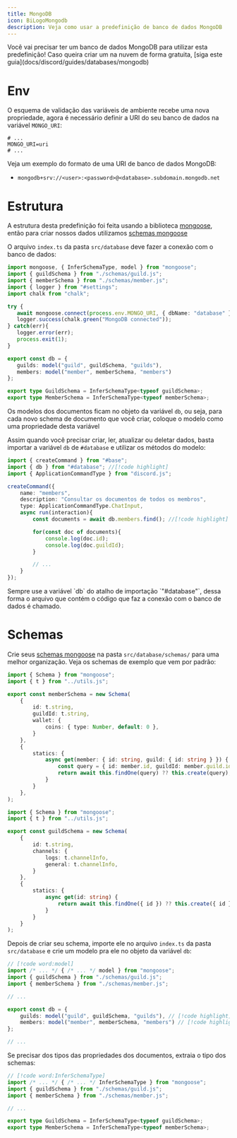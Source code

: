```yaml
---
title: MongoDB
icon: BiLogoMongodb
description: Veja como usar a predefinição de banco de dados MongoDB
---
```


<Callout type="info">
    Você vai precisar ter um banco de dados MongoDB para utilizar esta predefinição!
    Caso queira criar um na nuvem de forma gratuita, [siga este guia](docs/discord/guides/databases/mongodb)
</Callout>

# Env

O esquema de validação das variáveis de ambiente recebe uma nova propriedade, agora é necessário definir a URI do seu banco de dados na variável `MONGO_URI`:

```properties title=".env"
# ...
MONGO_URI=uri
# ... 
```

Veja um exemplo do formato de uma URI de banco de dados MongoDB:
- `mongodb+srv://<user>:<password>@<database>.subdomain.mongodb.net`

# Estrutura

A estrutura desta predefinição foi feita usando a biblioteca [mongoose](https://mongoosejs.com/), então para criar nossos dados utilizamos [schemas mongoose](https://mongoosejs.com/docs/guide.html#definition)

O arquivo `index.ts` da pasta `src/database` deve fazer a conexão com o banco de dados:

```ts title="src/database/index.ts"
import mongoose, { InferSchemaType, model } from "mongoose";
import { guildSchema } from "./schemas/guild.js";
import { memberSchema } from "./schemas/member.js";
import { logger } from "#settings";
import chalk from "chalk";

try {
   await mongoose.connect(process.env.MONGO_URI, { dbName: "database" });
   logger.success(chalk.green("MongoDB connected"));
} catch(err){
   logger.error(err);
   process.exit(1);
}

export const db = {
   guilds: model("guild", guildSchema, "guilds"),
   members: model("member", memberSchema, "members")
};

export type GuildSchema = InferSchemaType<typeof guildSchema>;
export type MemberSchema = InferSchemaType<typeof memberSchema>;
```

Os modelos dos documentos ficam no objeto da variável `db`, ou seja, para cada novo schema de documento que você criar, coloque o modelo como uma propriedade desta variável

Assim quando você precisar criar, ler, atualizar ou deletar dados, basta importar a variável `db` de `#database` e utilizar os métodos do modelo:

```ts title="src/discord/commands/members.ts"
import { createCommand } from "#base";
import { db } from "#database"; //[!code highlight]
import { ApplicationCommandType } from "discord.js";

createCommand({
    name: "members",
    description: "Consultar os documentos de todos os membros",
    type: ApplicationCommandType.ChatInput,
    async run(interaction){
        const documents = await db.members.find(); //[!code highlight]

        for(const doc of documents){
            console.log(doc.id);
            console.log(doc.guildId);
        }

        // ...
    }
});
```
<Callout type="warn">
    Sempre use a variável `db` do atalho de importação `"#database"`, dessa forma o arquivo que contém o código que faz a conexão com o banco de dados é chamado.
</Callout>

# Schemas

Crie seus [schemas mongoose](https://mongoosejs.com/docs/guide.html#definition) na pasta `src/database/schemas/` para uma melhor organização. Veja os schemas de exemplo que vem por padrão:

```ts title="src/database/schemas/member.ts" tab="Schema do modelo de membros"
import { Schema } from "mongoose";
import { t } from "../utils.js";

export const memberSchema = new Schema(
    {
        id: t.string,
        guildId: t.string,
        wallet: {
            coins: { type: Number, default: 0 },
        }
    },
    {
        statics: {
            async get(member: { id: string, guild: { id: string } }) {
                const query = { id: member.id, guildId: member.guild.id };
                return await this.findOne(query) ?? this.create(query);
            }
        }
    },
);
```
```ts title="src/database/schemas/guild.ts" tab="Schema do modelo de guildas"
import { Schema } from "mongoose";
import { t } from "../utils.js";

export const guildSchema = new Schema(
    {
        id: t.string,
        channels: {
            logs: t.channelInfo,
            general: t.channelInfo,
        }
    },
    {
        statics: {
            async get(id: string) {
                return await this.findOne({ id }) ?? this.create({ id });
            }
        }
    }
);
```

Depois de criar seu schema, importe ele no arquivo `index.ts` da pasta `src/database` e crie um modelo pra ele no objeto da variável `db`:

```ts title="src/database/index.ts"
// [!code word:model]
import /* ... */ { /* ... */ model } from "mongoose";
import { guildSchema } from "./schemas/guild.js";
import { memberSchema } from "./schemas/member.js";

// ...

export const db = {
    guilds: model("guild", guildSchema, "guilds"), // [!code highlight]
    members: model("member", memberSchema, "members") // [!code highlight]
};

// ...
```

Se precisar dos tipos das propriedades dos documentos, extraia o tipo dos schemas:

```ts title="src/database/index.ts"
// [!code word:InferSchemaType]
import /* ... */ { /* ... */ InferSchemaType } from "mongoose";
import { guildSchema } from "./schemas/guild.js";
import { memberSchema } from "./schemas/member.js";

// ...

export type GuildSchema = InferSchemaType<typeof guildSchema>;
export type MemberSchema = InferSchemaType<typeof memberSchema>;
```